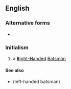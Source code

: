 ==English==

===Alternative forms===
* {{l|en|rhb}}

===Initialism===
{{rfc-header|Initialism}}
{{head|en|initialism}}

# {{lb|en|cricket}} a [[right-handed|'''R'''ight-'''H'''anded]] [[batsman|Batsman]]

====See also====
* {{l|en|LHB}} (left-handed batsman)